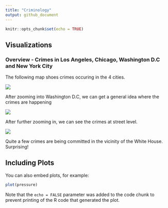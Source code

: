 ```yaml
---
title: "Criminology"
output: github_document
---
```


```r
knitr::opts_chunk$set(echo = TRUE)
```

## Visualizations

### Overview - Crimes in Los Angeles, Chicago, Washington D.C and New York City

The following map shoes crimes occuring in the 4 cities. 

![](viz/FullMap.png)

After zooming into Washington D.C, we can get a general idea where the crimes are happening

![](viz/Crimes-DC.png)

After further zooming in, we can see the crimes at street level. 

![](viz/Crimes-DC_Detailed.png)

Quite a few crimes are being committed in the vicinity of the White House. Surprising!

## Including Plots

You can also embed plots, for example:

```r
plot(pressure)
```

Note that the `echo = FALSE` parameter was added to the code chunk to prevent printing of the R code that generated the plot.

